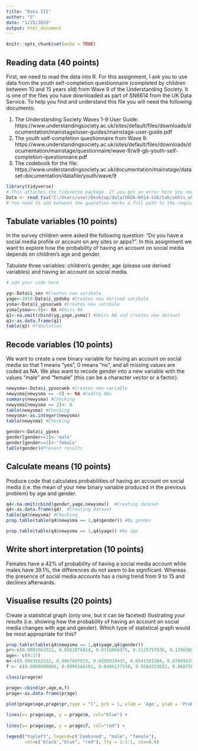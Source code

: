 ---
title: "Data III"
author: "S"
date: "1/25/2020"
output: html_document
---

```{r setup, include=FALSE}
knitr::opts_chunk$set(echo = TRUE)
```


## Reading data (40 points)

First, we need to read the data into R. For this assignment, I ask you to use data from the youth self-completion questionnaire (completed by children between 10 and 15 years old) from Wave 9 of the Understanding Society. It is one of the files you have downloaded as part of SN6614 from the UK Data Service. To help you find and understand this file you will need the following documents:

1) The Understanding Society Waves 1-9 User Guide: https://www.understandingsociety.ac.uk/sites/default/files/downloads/documentation/mainstage/user-guides/mainstage-user-guide.pdf
2) The youth self-completion questionnaire from Wave 9: https://www.understandingsociety.ac.uk/sites/default/files/downloads/documentation/mainstage/questionnaire/wave-9/w9-gb-youth-self-completion-questionnaire.pdf
3) The codebook for the file: https://www.understandingsociety.ac.uk/documentation/mainstage/dataset-documentation/datafile/youth/wave/9


```{r}
library(tidyverse)
# This attaches the tidyverse package. If you get an error here you need to install the package first. 
Data <- read_tsv("C:/Users/user/Desktop/data/UKDA-6614-tab/tab/ukhls_w9/i_youth.tab")
# You need to add between the quotation marks a full path to the required file on your computer.
```

## Tabulate variables (10 points)

In the survey children were asked the following question: "Do you have a social media profile or account on any sites or apps?". In this assignment we want to explore how the probability of having an account on social media depends on children's age and gender.

Tabulate three variables: children's gender, age (please use derived variables) and having an account on social media.

```{r}
# add your code here

yg<-Data$i_sex #Creates new varibale
yage<-2018-Data$i_ypdoby #Creates new derived varibale
ysma<-Data$i_ypsocweb #Creates new varibale
ysma[ysma==-9]<- NA #Omits NA
q1<-na.omit(cbind(yg,yage,ysma)) #Omits NA and creates new dataset
q1<-as.data.frame(q1) 
table(q1) #Tabulation

```

## Recode variables (10 points)

We want to create a new binary variable for having an account on social media so that 1 means "yes", 0 means "no", and all missing values are coded as NA. We also want to recode gender into a new variable with the values "male" and "female" (this can be a character vector or a factor).

```{r}

newysma<-Data$i_ypsocweb #Creates new variable
newysma[newysma == -9] <- NA #Coding NAs
summary(newysma) #Checking
newysma[newysma == 2]<- 0
table(newysma) #Checking
newysma<-as.integer(newysma)
table(newysma) #Checking

```

```{r}
gender<-Data$i_ypsex
gender[gender==1]<-'male'
gender[gender==2]<-'female'
table(gender)#Present results
```

## Calculate means (10 points)

Produce code that calculates probabilities of having an account on social media (i.e. the mean of your new binary variable produced in the previous problem) by age and gender. 

```{r}
q4<-na.omit(cbind(gender,yage,newysma))  #Creating dataset
q4<-as.data.frame(q4)  #Creating dataset
table(q4$newysma) #Checking
prop.table(table(q4$newysma == 1,q4$gender)) #By gender

```
``` {r}
prop.table(table(q4$newysma == 1,q4$yage)) #By age
```

## Write short interpretation (10 points)

Females have a 42% of probability of having a social media account while males have 39.1%, the differences do not seem to be significant. Whereas the presence of social media accounts has a rising trend from 9 to 15 and declines afterwards.



## Visualise results (20 points)

Create a statistical graph (only one, but it can be faceted) illustrating your results (i.e. showing how the probability of having an account on social media changes with age and gender). Which type of statistical graph would be most appropriate for this?

```{r}
prop.table(table(q4$newysma == 1,q4$yage,q4$gender))
pr<-c(0.0003562522, 0.0163876024, 0.0716066975, 0.1125757036, 0.1396508728, 0.1571072319, 0.1610260064, 0.1143569647, 0.0381189882)
age<- c(9:17)
m<-c(0.0003562522, 0.0067687923, 0.0309939437, 0.0541503384, 0.0708941931, 0.0726754542, 0.0769504809, 0.0573566085, 0.0206626291 )
f <- c(0.0000000000, 0.0096188101, 0.0406127538, 0.0584253652, 0.0687566797, 0.0844317777, 0.0840755255, 0.0570003563, 0.0174563591 )

class(prage$m)

prage<-cbind(pr,age,m,f)
prage<-as.data.frame(prage)

plot(prage$age,prage$pr,type = "l", pch = 1, xlab = 'Age', ylab = 'Probability', main = 'Probability of Having Social Media Account with Age and Gender') +
  
lines(x= prage$age, y = prage$m, col="blue") +
  
lines(x= prage$age, y = prage$f, col="red") +

legend("topleft", legend=c('Combined', "male", "female"),
       col=c('black',"blue", "red"), lty = 1:1:1, cex=0.8)


       
```



